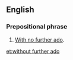 ==English==

===Prepositional phrase===
{{head|en|prepositional phrase|head=[[without]] [[further]] [[ado]]}}

# {{label|en|idiomatic}} [[with no further ado|With no further ado]].

[[et:without further ado]]